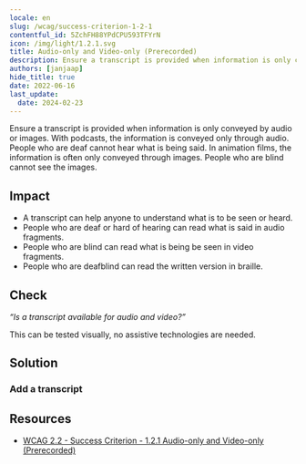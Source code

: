 ```yaml
---
locale: en
slug: /wcag/success-criterion-1-2-1
contentful_id: 5ZchFH88YPdCPU593TFYrN
icon: /img/light/1.2.1.svg
title: Audio-only and Video-only (Prerecorded)
description: Ensure a transcript is provided when information is only conveyed by audio or images.
authors: [janjaap]
hide_title: true
date: 2022-06-16
last_update:
  date: 2024-02-23
---
```


<Hero
  title="Audio-only and Video-only (Prerecorded)"
  image="/img/light/1.2.1.svg"
  alt="WCAG 1.2.1 - Logo"
  prefix="Success Criterion 1.2.1"
  suffix="Level A"
/>

Ensure a transcript is provided when information is only conveyed by audio or images. With podcasts, the information is conveyed only through audio. People who are deaf cannot hear what is being said. In animation films, the information is often only conveyed through images. People who are blind cannot see the images.

## Impact

- A transcript can help anyone to understand what is to be seen or heard.
- People who are deaf or hard of hearing can read what is said in audio fragments.
- People who are blind can read what is being be seen in video fragments.
- People who are deafblind can read the written version in braille.

## Check

*“Is a transcript available for audio and video?”*

This can be tested visually, no assistive technologies are needed.

## Solution

### Add a transcript

<CodeSample id="media-transcript" locale="en"/>

## Resources

- [WCAG 2.2 - Success Criterion - 1.2.1 Audio-only and Video-only (Prerecorded)](https://www.w3.org/TR/WCAG22/#audio-only-and-video-only-prerecorded)
